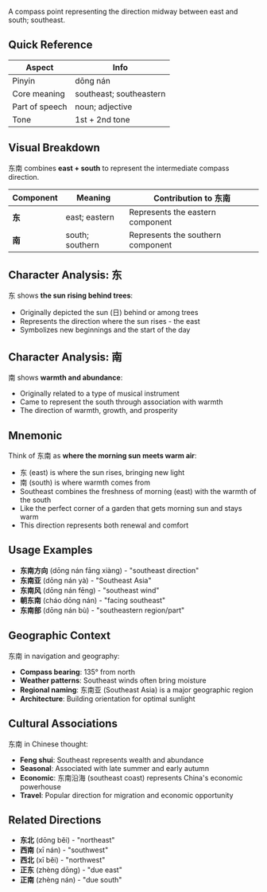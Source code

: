 A compass point representing the direction midway between east and south; southeast.

## Quick Reference

| Aspect         | Info                        |
| -------------- | --------------------------- |
| Pinyin         | dōng nán                    |
| Core meaning   | southeast; southeastern     |
| Part of speech | noun; adjective             |
| Tone           | 1st + 2nd tone              |

## Visual Breakdown

东南 combines **east + south** to represent the intermediate compass direction.

| Component | Meaning                      | Contribution to 东南              |
| --------- | ---------------------------- | --------------------------------- |
| **东**    | east; eastern                | Represents the eastern component  |
| **南**    | south; southern              | Represents the southern component |

## Character Analysis: 东

东 shows **the sun rising behind trees**:
- Originally depicted the sun (日) behind or among trees
- Represents the direction where the sun rises - the east
- Symbolizes new beginnings and the start of the day

## Character Analysis: 南

南 shows **warmth and abundance**:
- Originally related to a type of musical instrument
- Came to represent the south through association with warmth
- The direction of warmth, growth, and prosperity

## Mnemonic

Think of 东南 as **where the morning sun meets warm air**:

- 东 (east) is where the sun rises, bringing new light
- 南 (south) is where warmth comes from
- Southeast combines the freshness of morning (east) with the warmth of the south
- Like the perfect corner of a garden that gets morning sun and stays warm
- This direction represents both renewal and comfort

## Usage Examples

- **东南方向** (dōng nán fāng xiàng) - "southeast direction"
- **东南亚** (dōng nán yà) - "Southeast Asia"
- **东南风** (dōng nán fēng) - "southeast wind"
- **朝东南** (cháo dōng nán) - "facing southeast"
- **东南部** (dōng nán bù) - "southeastern region/part"

## Geographic Context

东南 in navigation and geography:

- **Compass bearing**: 135° from north
- **Weather patterns**: Southeast winds often bring moisture
- **Regional naming**: 东南亚 (Southeast Asia) is a major geographic region
- **Architecture**: Building orientation for optimal sunlight

## Cultural Associations

东南 in Chinese thought:

- **Feng shui**: Southeast represents wealth and abundance
- **Seasonal**: Associated with late summer and early autumn
- **Economic**: 东南沿海 (southeast coast) represents China's economic powerhouse
- **Travel**: Popular direction for migration and economic opportunity

## Related Directions

- **东北** (dōng běi) - "northeast"
- **西南** (xī nán) - "southwest"  
- **西北** (xī běi) - "northwest"
- **正东** (zhèng dōng) - "due east"
- **正南** (zhèng nán) - "due south"

